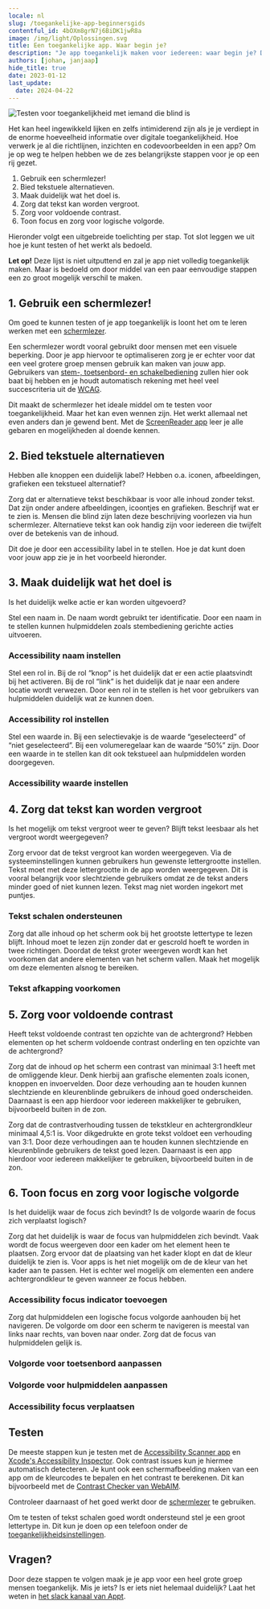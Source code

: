 ```yaml
---
locale: nl
slug: /toegankelijke-app-beginnersgids
contentful_id: 4bOXm8grN7j6BiDK1jwR8a
image: /img/light/Oplossingen.svg
title: Een toegankelijke app. Waar begin je?
description: "Je app toegankelijk maken voor iedereen: waar begin je? Dit zijn de eerste zes stappen om te nemen."
authors: [johan, janjaap]
hide_title: true
date: 2023-01-12
last_update:
  date: 2024-04-22
---
```


<Hero
  title="Een toegankelijke app. Waar begin je?"
  introText="Je app toegankelijk maken voor iedereen: waar begin je? Hieronder volgen de belangrijkste stappen die je helpen om je app bruikbaar te maken voor een zo groot mogelijke groep mensen, waaronder mensen met een beperking. 
"
/>

<Image src="/img/light/usability-testing.71ee77e.jpg" alt="Testen voor toegankelijkheid met iemand die blind is"/>

Het kan heel ingewikkeld lijken en zelfs intimiderend zijn als je je verdiept in de enorme hoeveelheid informatie over digitale toegankelijkheid. Hoe verwerk je al die richtlijnen, inzichten en codevoorbeelden in een app? Om je op weg te helpen hebben we de zes belangrijkste stappen voor je op een rij gezet.

1. Gebruik een schermlezer!
2. Bied tekstuele alternatieven.
3. Maak duidelijk wat het doel is.
4. Zorg dat tekst kan worden vergroot.
5. Zorg voor voldoende contrast.
6. Toon focus en zorg voor logische volgorde.

Hieronder volgt een uitgebreide toelichting per stap. Tot slot leggen we uit hoe je kunt testen of het werkt als bedoeld.

**Let op!** Deze lijst is niet uitputtend en zal je app niet volledig toegankelijk maken. Maar is bedoeld om door middel van een paar eenvoudige stappen een zo groot mogelijk verschil te maken.

## 1. Gebruik een schermlezer!

Om goed te kunnen testen of je app toegankelijk is loont het om te leren werken met een [schermlezer](/nl/stats/schermlezer).

Een schermlezer wordt vooral gebruikt door mensen met een visuele beperking. Door je app hiervoor  te optimaliseren zorg je er echter voor dat een veel grotere groep mensen gebruik kan maken van jouw app. Gebruikers van [stem-, toetsenbord- en schakelbediening](/nl/artikelen/hulpmiddelen) zullen hier ook baat bij hebben en je houdt automatisch rekening met heel veel succescriteria uit de [WCAG](/nl/richtlijnen/wcag).

Dit maakt de schermlezer het ideale middel om te testen voor toegankelijkheid. Maar het kan even wennen zijn. Het werkt allemaal net even anders dan je gewend bent. Met de [ScreenReader app](https://screenreader.app/) leer je alle gebaren en mogelijkheden al doende kennen.

## 2. Bied tekstuele alternatieven

Hebben alle knoppen een duidelijk label? Hebben o.a. iconen, afbeeldingen, grafieken een tekstueel alternatief?

Zorg dat er alternatieve tekst beschikbaar is voor alle inhoud zonder tekst. Dat zijn onder andere afbeeldingen, icoontjes en grafieken. Beschrijf wat er te zien is. Mensen die blind zijn laten deze beschrijving voorlezen via hun schermlezer. Alternatieve tekst kan ook handig zijn voor iedereen die twijfelt over de betekenis van de inhoud.

Dit doe je door een accessibility label in te stellen. Hoe je dat kunt doen voor jouw app zie je in het voorbeeld hieronder.

<CodeSample id="accessibility-label" locale="nl"/>

## 3. Maak duidelijk wat het doel is

Is het duidelijk welke actie er kan worden uitgevoerd?

Stel een naam in. De naam wordt gebruikt ter identificatie. Door een naam in te stellen kunnen hulpmiddelen zoals stembediening gerichte acties uitvoeren.

### Accessibility naam instellen

<CodeSample id="accessibility-name" locale="nl"/>

Stel een rol in. Bij de rol “knop” is het duidelijk dat er een actie plaatsvindt bij het activeren. Bij de rol “link” is het duidelijk dat je naar een andere locatie wordt verwezen. Door een rol in te stellen is het voor gebruikers van hulpmiddelen duidelijk wat ze kunnen doen.

### Accessibility rol instellen

<CodeSample id="accessibility-role" locale="nl"/>

Stel een waarde in. Bij een selectievakje is de waarde “geselecteerd” of “niet geselecteerd”. Bij een volumeregelaar kan de waarde “50%” zijn. Door een waarde in te stellen kan dit ook tekstueel aan hulpmiddelen worden doorgegeven.

### Accessibility waarde instellen

<CodeSample id="accessibility-value" locale="nl"/>

## 4. Zorg dat tekst kan worden vergroot

Is het mogelijk om tekst vergroot weer te geven? Blijft tekst leesbaar als het vergroot wordt weergegeven?

Zorg ervoor dat de tekst vergroot kan worden weergegeven. Via de systeeminstellingen kunnen gebruikers hun gewenste lettergrootte instellen. Tekst moet met deze lettergrootte in de app worden weergegeven. Dit is vooral belangrijk voor slechtziende gebruikers omdat ze de tekst anders minder goed of niet kunnen lezen. Tekst mag niet worden ingekort met puntjes.

### Tekst schalen ondersteunen

<CodeSample id="text-scale" locale="nl"/>

Zorg dat alle inhoud op het scherm ook bij het grootste lettertype te lezen blijft. Inhoud moet te lezen zijn zonder dat er gescrold hoeft te worden in twee richtingen. Doordat de tekst groter weergeven wordt kan het voorkomen dat andere elementen van het scherm vallen. Maak het mogelijk om deze elementen alsnog te bereiken.

### Tekst afkapping voorkomen

<CodeSample id="text-truncation" locale="nl"/>

## 5. Zorg voor voldoende contrast

Heeft tekst voldoende contrast ten opzichte van de achtergrond? Hebben elementen op het scherm voldoende contrast onderling en ten opzichte van de achtergrond?

Zorg dat de inhoud op het scherm een contrast van minimaal 3:1 heeft met de omliggende kleur. Denk hierbij aan grafische elementen zoals iconen, knoppen en invoervelden. Door deze verhouding aan te houden kunnen slechtziende en kleurenblinde gebruikers de inhoud goed onderscheiden. Daarnaast is een app hierdoor voor iedereen makkelijker te gebruiken, bijvoorbeeld buiten in de zon.

Zorg dat de contrastverhouding tussen de tekstkleur en achtergrondkleur minimaal 4,5:1 is. Voor dikgedrukte en grote tekst voldoet een verhouding van 3:1. Door deze verhoudingen aan te houden kunnen slechtziende en kleurenblinde gebruikers de tekst goed lezen. Daarnaast is een app hierdoor voor iedereen makkelijker te gebruiken, bijvoorbeeld buiten in de zon.

## 6. Toon focus en zorg voor logische volgorde

Is het duidelijk waar de focus zich bevindt? Is de volgorde waarin de focus zich verplaatst logisch?

Zorg dat het duidelijk is waar de focus van hulpmiddelen zich bevindt. Vaak wordt de focus weergeven door een kader om het element heen te plaatsen. Zorg ervoor dat de plaatsing van het kader klopt en dat de kleur duidelijk te zien is. Voor apps is het niet mogelijk om de de kleur van het kader aan te passen. Het is echter wel mogelijk om elementen een andere achtergrondkleur te geven wanneer ze focus hebben.

### Accessibility focus indicator toevoegen

<CodeSample id="accessibility-focus-indicator" locale="nl"/>

Zorg dat hulpmiddelen een logische focus volgorde aanhouden bij het navigeren. De volgorde om door een scherm te navigeren is meestal van links naar rechts, van boven naar onder. Zorg dat de focus van hulpmiddelen gelijk is.

### Volgorde voor toetsenbord aanpassen

<CodeSample id="keyboard-order" locale="nl"/>

### Volgorde voor hulpmiddelen aanpassen

<CodeSample id="accessibility-order" locale="nl"/>

### Accessibility focus verplaatsen

<CodeSample id="accessibility-focus" locale="nl"/>

## Testen

De meeste stappen kun je testen met de [Accessibility Scanner app](https://developer.android.com/guide/topics/ui/accessibility/testing#accessibility-scanner) en [Xcode's Accessibility Inspector](https://developer.apple.com/library/archive/documentation/Accessibility/Conceptual/AccessibilityMacOSX/OSXAXTestingApps.html). Ook contrast issues kun je hiermee  automatisch detecteren. Je kunt ook een schermafbeelding maken van een app om de kleurcodes te bepalen en het contrast te berekenen. Dit kan bijvoorbeeld met de [Contrast Checker van WebAIM](https://webaim.org/resources/contrastchecker/).

Controleer daarnaast of het goed werkt door de [schermlezer](https://appt-production-o4ale4roda-ez.a.run.app/nl/stats/schermlezer) te gebruiken.

Om te testen of tekst schalen goed wordt ondersteund stel je een groot lettertype in. Dit kun je doen op een telefoon onder de [toegankelijkheidsinstellingen](/nl/stats/lettergrootte).

## Vragen?

Door deze stappen te volgen maak je je app voor een heel grote groep mensen toegankelijk. Mis je iets? Is er iets niet helemaal duidelijk? Laat het weten in [het slack kanaal van Appt](https://appt.li/slack).
